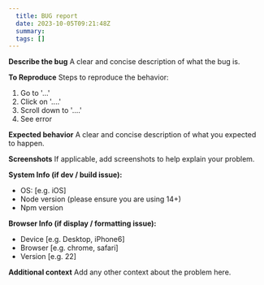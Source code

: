 ```yaml
---
  title: BUG report
  date: 2023-10-05T09:21:48Z
  summary:
  tags: []
---
```

  
  **Describe the bug**
A clear and concise description of what the bug is.

**To Reproduce**
Steps to reproduce the behavior:

1. Go to '...'
2. Click on '....'
3. Scroll down to '....'
4. See error

**Expected behavior**
A clear and concise description of what you expected to happen.

**Screenshots**
If applicable, add screenshots to help explain your problem.

**System Info (if dev / build issue):**

- OS: [e.g. iOS]
- Node version (please ensure you are using 14+)
- Npm version

**Browser Info (if display / formatting issue):**

- Device [e.g. Desktop, iPhone6]
- Browser [e.g. chrome, safari]
- Version [e.g. 22]

**Additional context**
Add any other context about the problem here.

  